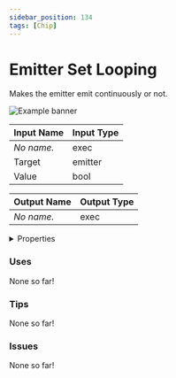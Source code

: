 ```yaml
---
sidebar_position: 134
tags: [Chip]
---
```


# Emitter Set Looping

Makes the emitter emit continuously or not.



![Example banner](./assets/36881bd0-7da0-44a7-b6ef-8cd3770fed78.svg)

| Input Name | Input Type |
|-----------|-----------|
| *No name.* | exec |
| Target | emitter |
| Value | bool |

| Output Name | Output Type |
|-----------|-----------|
| *No name.* | exec |


<details>
  <summary>Properties</summary>
  <div>
    <div>
    <table>
      <thead>
        <tr>
          <th>Is beta required?</th>
          <th>❌</th>
        </tr>
        <tr>
          <th>Is this chip a trolling risk?</th>
          <th>❌</th>
        </tr>
        <tr>
          <th>Chip UUPD</th>
          <th>._uuid</th>
        </tr>
      </thead>
    </table>
    </div>
  </div>
</details>

### Uses

None so far!

### Tips

None so far!

### Issues

None so far!